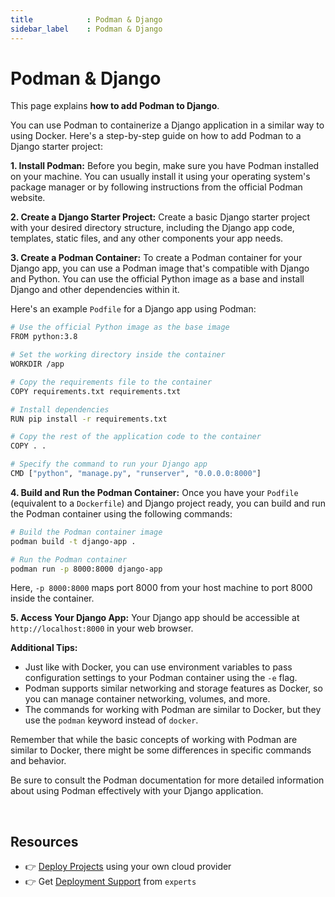 ```yaml
---
title            : Podman & Django
sidebar_label    : Podman & Django
---
```


# Podman & Django

This page explains **how to add Podman to Django**. 

You can use Podman to containerize a Django application in a similar way to using Docker. Here's a step-by-step guide on how to add Podman to a Django starter project:

**1. Install Podman:**
Before you begin, make sure you have Podman installed on your machine. You can usually install it using your operating system's package manager or by following instructions from the official Podman website.

**2. Create a Django Starter Project:**
Create a basic Django starter project with your desired directory structure, including the Django app code, templates, static files, and any other components your app needs.

**3. Create a Podman Container:**
To create a Podman container for your Django app, you can use a Podman image that's compatible with Django and Python. You can use the official Python image as a base and install Django and other dependencies within it.

Here's an example `Podfile` for a Django app using Podman:

```bash
# Use the official Python image as the base image
FROM python:3.8

# Set the working directory inside the container
WORKDIR /app

# Copy the requirements file to the container
COPY requirements.txt requirements.txt

# Install dependencies
RUN pip install -r requirements.txt

# Copy the rest of the application code to the container
COPY . .

# Specify the command to run your Django app
CMD ["python", "manage.py", "runserver", "0.0.0.0:8000"]
```

**4. Build and Run the Podman Container:**
Once you have your `Podfile` (equivalent to a `Dockerfile`) and Django project ready, you can build and run the Podman container using the following commands:

```bash
# Build the Podman container image
podman build -t django-app .

# Run the Podman container
podman run -p 8000:8000 django-app
```

Here, `-p 8000:8000` maps port 8000 from your host machine to port 8000 inside the container.

**5. Access Your Django App:**
Your Django app should be accessible at `http://localhost:8000` in your web browser.

**Additional Tips:**

- Just like with Docker, you can use environment variables to pass configuration settings to your Podman container using the `-e` flag.
- Podman supports similar networking and storage features as Docker, so you can manage container networking, volumes, and more.
- The commands for working with Podman are similar to Docker, but they use the `podman` keyword instead of `docker`.

Remember that while the basic concepts of working with Podman are similar to Docker, there might be some differences in specific commands and behavior. 

Be sure to consult the Podman documentation for more detailed information about using Podman effectively with your Django application.

<br />

## Resources

- 👉 [Deploy Projects](https://deploypro.dev/) using your own cloud provider
- 👉 Get [Deployment Support](https://deploypro.dev/support/) from `experts` 
